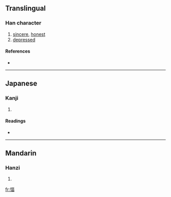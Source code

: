 ==Translingual==

===Han character===
{{Han char|rn=61|rad=心|as=09|sn=12|four=9106<sub>6</sub>|canj=心一口田 (PMRW), X心一口田 (XPMRW)}}

# [[sincere]], [[honest]]
# [[depressed]]

====References====
* {{Han ref|kx=0394.160|dkj=10916|dj=0730.230|hdz=42326.090|uh=610A|ud=24842|bh=D941|bd=55617}}

----

==Japanese==

===Kanji===
{{ja-kanji|grade=|rs=心09}}

# {{defn|Japanese|sort=心09}}

====Readings====
* {{ja-readings|on=[[ひょく]] (hyoku), [[ひき]] (hiki), [[ふく]] (fuku)|kun=[[まこと]] (makoto)}}

----

==Mandarin==

===Hanzi===
{{cmn-hanzi|pin=[[bì]] ([[bi4]]), [[qì]] ([[qi4]])|wg=pi<sup>4</sup>, ch'i<sup>4</sup>}}

# {{defn|Mandarin|sort=心09}}

[[fr:愊]]